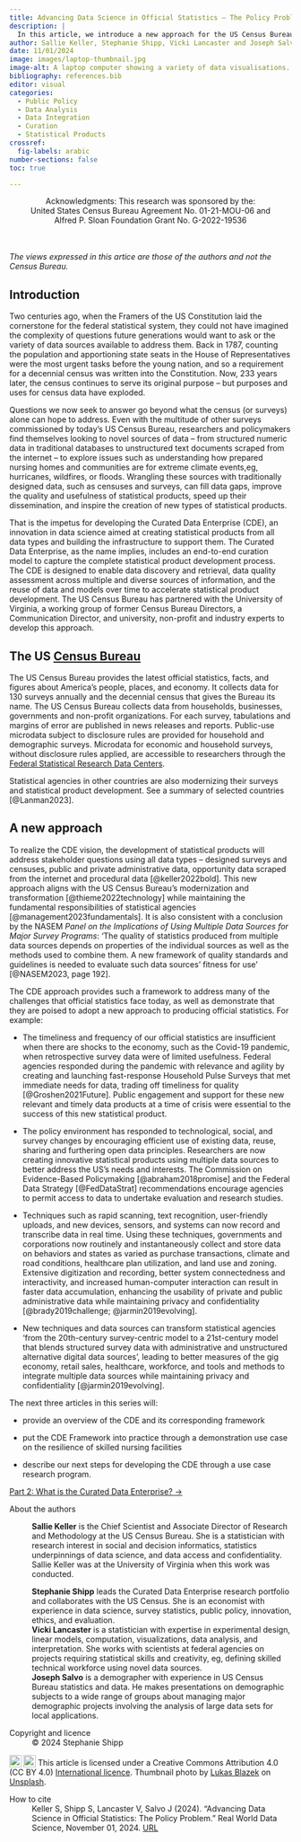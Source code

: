 ```yaml
---
title: Advancing Data Science in Official Statistics – The Policy Problem
description: |
  In this article, we introduce a new approach for the US Census Bureau to produce statistical products using survey, administrative, procedural and opportunity data. This is the first in a series of four articles describing the development of the Curated Data Enterprise Framework. 
author: Sallie Keller, Stephanie Shipp, Vicki Lancaster and Joseph Salvo <br /> University of Virginia
date: 11/01/2024
image: images/laptop-thumbnail.jpg
image-alt: A laptop computer showing a variety of data visualisations.
bibliography: references.bib
editor: visual
categories:
  - Public Policy
  - Data Analysis
  - Data Integration
  - Curation
  - Statistical Products
crossref:
  fig-labels: arabic
number-sections: false
toc: true

---
```


<center>Acknowledgments: This research was sponsored by the: <br /> United States Census Bureau Agreement No. 01-21-MOU-06 and <br /> Alfred P. Sloan Foundation Grant No. G-2022-19536</center>

<br /> <br />
*The views expressed in this artice are those of the authors and not the Census Bureau.*

## Introduction
Two centuries ago, when the Framers of the US Constitution laid the cornerstone for the federal statistical system, they could not have imagined the complexity of questions future generations would want to ask or the variety of data sources available to address them. Back in 1787, counting the population and apportioning state seats in the House of Representatives were the most urgent tasks before the young nation, and so a requirement for a decennial census was written into the Constitution. Now, 233 years later, the census continues to serve its original purpose – but purposes and uses for census data have exploded.

Questions we now seek to answer go beyond what the census (or surveys) alone can hope to address. Even with the multitude of other surveys commissioned by today’s US Census Bureau, researchers and policymakers find themselves looking to novel sources of data – from structured numeric data in traditional databases to unstructured text documents scraped from the internet – to explore issues such as understanding how prepared nursing homes and communities are for extreme climate events,eg, hurricanes, wildfires, or floods. Wrangling these sources with traditionally designed data, such as censuses and surveys, can fill data gaps, improve the quality and usefulness of statistical products, speed up their dissemination, and inspire the creation of new types of statistical products.

That is the impetus for developing the Curated Data Enterprise (CDE), an innovation in data science aimed at creating statistical products from all data types and building the infrastructure to support them. The Curated Data Enterprise, as the name implies, includes an end-to-end curation model to capture the complete statistical product development process. The CDE is designed to enable data discovery and retrieval, data quality assessment across multiple and diverse sources of information, and the reuse of data and models over time to accelerate statistical product development. The US Census Bureau has partnered with the University of Virginia, a working group of former Census Bureau Directors, a Communication Director, and university, non-profit and industry experts to develop this approach.

::: callout-note
## The US [Census Bureau](https://www.census.gov/)

The US Census Bureau provides the latest official statistics, facts, and figures about America's people, places, and economy. It collects data for 130 surveys annually and the decennial census that gives the Bureau its name. The US Census Bureau collects data from households, businesses, governments and non-profit organizations. For each survey, tabulations and margins of error are published in news releases and reports. Public-use microdata subject to disclosure rules are provided for household and demographic surveys. Microdata for economic and household surveys, without disclosure rules applied, are accessible to researchers through the [Federal Statistical Research Data Centers](https://www.census.gov/about/adrm/fsrdc.html).

Statistical agencies in other countries are also modernizing their surveys and statistical product development. See a summary of selected countries [@Lanman2023].
:::

## A new approach
To realize the CDE vision, the development of statistical products will address stakeholder questions using all data types – designed surveys and censuses, public and private administrative data, opportunity data scraped from the internet and procedural data [@keller2022bold]. This new approach aligns with the US Census Bureau’s modernization and transformation [@thieme2022technology] while maintaining the fundamental responsibilities of statistical agencies [@management2023fundamentals]. It is also consistent with a conclusion by the NASEM *Panel on the Implications of Using Multiple Data Sources for Major Survey Programs*: 'The quality of statistics produced from multiple data sources depends on properties of the individual sources as well as the methods used to combine them. A new framework of quality standards and guidelines is needed to evaluate such data sources’ fitness for use' [@NASEM2023, page 192].

The CDE approach provides such a framework to address many of the challenges that official statistics face today, as well as demonstrate that they are poised to adopt a new approach to producing official statistics. For example:

-   The timeliness and frequency of our official statistics are insufficient when there are shocks to the economy, such as the Covid-19 pandemic, when retrospective survey data were of limited usefulness. Federal agencies responded during the pandemic with relevance and agility by creating and launching fast-response Household Pulse Surveys that met immediate needs for data, trading off timeliness for quality [@Groshen2021Future]. Public engagement and support for these new relevant and timely data products at a time of crisis were essential to the success of this new statistical product.

-   The policy environment has responded to technological, social, and survey changes by encouraging efficient use of existing data, reuse, sharing and furthering open data principles. Researchers are now creating innovative statistical products using multiple data sources to better address the US's needs and interests. The Commission on Evidence-Based Policymaking [@abraham2018promise] and the Federal Data Strategy [@FedDataStrat] recommendations encourage agencies to permit access to data to undertake evaluation and research studies.

-   Techniques such as rapid scanning, text recognition, user-friendly uploads, and new devices, sensors, and systems can now record and transcribe data in real time. Using these techniques, governments and corporations now routinely and instantaneously collect and store data on behaviors and states as varied as purchase transactions, climate and road conditions, healthcare plan utilization, and land use and zoning. Extensive digitization and recording, better system connectedness and interactivity, and increased human-computer interaction can result in faster data accumulation, enhancing the usability of private and public administrative data while maintaining privacy and confidentiality [@brady2019challenge; @jarmin2019evolving].  

-   New techniques and data sources can transform statistical agencies 'from the 20th-century survey-centric model to a 21st-century model that blends structured survey data with administrative and unstructured alternative digital data sources', leading to better measures of the gig economy, retail sales, healthcare, workforce, and tools and methods to integrate multiple data sources while maintaining privacy and confidentiality [@jarmin2019evolving].

The next three articles in this series will:

-   provide an overview of the CDE and its corresponding framework 

-   put the CDE Framework into practice through a demonstration use case on the resilience of skilled nursing facilities

-   describe our next steps for developing the CDE through a use case research program.


::: nav-btn-container
::: grid
::: {.g-col-12 .g-col-sm-6}
::: {.nav-btn}
[Part 2: What is the Curated Data Enterprise? &rarr;](/case-studies/posts/2024/11/08/what-is-CDE.qmd)
:::
:::
:::
:::

::: further-info
::: grid
::: {.g-col-12 .g-col-md-12}
About the authors

: **Sallie Keller** is the Chief Scientist and Associate Director of Research and Methodology at the US Census Bureau. She is a statistician with research interest in social and decision informatics, statistics underpinnings of data science, and data access and confidentiality. Sallie Keller was at the University of Virginia when this work was conducted.
: **Stephanie Shipp** leads the Curated Data Enterprise research portfolio and collaborates with the US Census. She is an economist with experience in data science, survey statistics, public policy, innovation, ethics, and evaluation.
: **Vicki Lancaster** is a statistician with expertise in experimental design, linear models, computation, visualizations, data analysis, and interpretation. She works with scientists at federal agencies on projects requiring statistical skills and creativity, eg, defining skilled technical workforce using novel data sources.
: **Joseph Salvo** is a demographer with experience in US Census Bureau statistics and data. He makes presentations on demographic subjects to a wide range of groups about managing major demographic projects involving the analysis of large data sets for local applications.

::: 
::: {.g-col-12 .g-col-md-6}
Copyright and licence
: &copy; 2024 Stephanie Shipp

<a href="http://creativecommons.org/licenses/by/4.0/?ref=chooser-v1" target="_blank" rel="license noopener noreferrer" style="display:inline-block;"> <img style="height:22px!important;vertical-align:text-bottom;" src="https://mirrors.creativecommons.org/presskit/icons/cc.svg?ref=chooser-v1"><img style="height:22px!important;margin-left:3px;vertical-align:text-bottom;" src="https://mirrors.creativecommons.org/presskit/icons/by.svg?ref=chooser-v1"></a> This article is licensed under a Creative Commons Attribution 4.0 (CC BY 4.0) <a href="http://creativecommons.org/licenses/by/4.0/?ref=chooser-v1" target="_blank" rel="license noopener noreferrer" style="display:inline-block;"> International licence</a>. Thumbnail photo by <a href="https://unsplash.com/@goumbik">Lukas Blazek</a> on <a href="https://unsplash.com/photos/turned-on-black-and-grey-laptop-computer-mcSDtbWXUZU">Unsplash</a>.

:::
::: {.g-col-12 .g-col-md-6}
How to cite
: Keller S, Shipp S, Lancaster V, Salvo J (2024). "Advancing Data Science in Official Statistics: The Policy Problem." Real World Data Science, November 01, 2024. [URL](https://realworlddatascience.net/case-studies/posts/2024/11/01/policy-problem.html)
:::
:::
:::